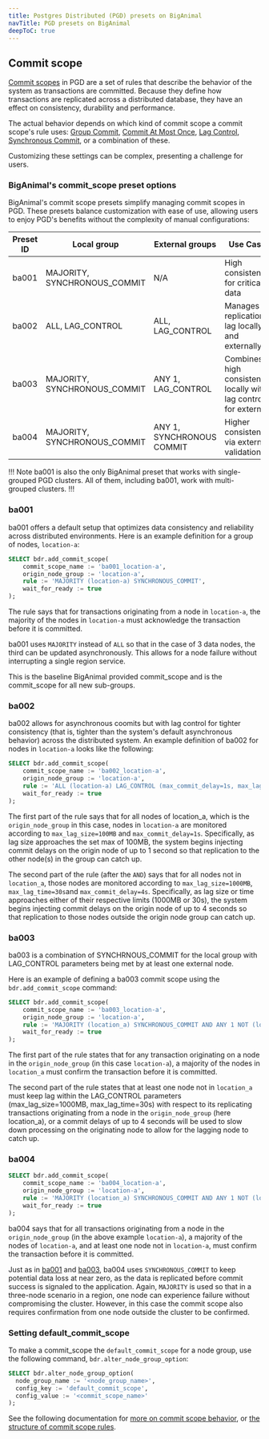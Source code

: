 ```yaml
---
title: Postgres Distributed (PGD) presets on BigAnimal
navTitle: PGD presets on BigAnimal
deepToC: true
---
```


## Commit scope

[Commit scopes](../../../pgd/latest/durability/commit-scopes/) in PGD are a set of rules that describe the behavior of the system as transactions are committed. Because they define how transactions are replicated across a distributed database, they have an effect on consistency, durability and performance.

The actual behavior depends on which kind of commit scope a commit scope's rule uses: [Group Commit](/../../../pgd/latest/durability/group-commit/), [Commit At Most Once](/../../../pgd/latest/durability/camo/), [Lag Control](/../../../pgd/latest/durability/lag-control/), [Synchronous Commit](/../../../pgd/latest/durability/synchronous_commit/), or a combination of these.

Customizing these settings can be complex, presenting a challenge for users. 

### BigAnimal's commit_scope preset options

BigAnimal's commit scope presets simplify managing commit scopes in PGD. These presets balance customization with ease of use, allowing users to enjoy PGD's benefits without the complexity of manual configurations:

| Preset ID | Local group         | External groups     | Use Case                             |
|-----------|---------------------|--------------------|--------------------------------------|
| ba001     | MAJORITY, SYNCHRONOUS_COMMIT  | N/A                | High consistency for critical data   |
| ba002     | ALL, LAG_CONTROL         | ALL, LAG_CONTROL        | Manages replication lag locally and externally |
| ba003     | MAJORITY, SYNCHRONOUS_COMMIT  | ANY 1, LAG_CONTROL        | Combines high consistency locally with lag control for external|
| ba004     | MAJORITY, SYNCHRONOUS_COMMIT  | ANY 1, SYNCHRONOUS COMMIT | Higher consistency via external validation |

!!! Note
ba001 is also the only BigAnimal preset that works with single-grouped PGD clusters. All of them, including ba001, work with multi-grouped clusters.
!!!

### ba001

ba001 offers a default setup that optimizes data consistency and reliability across distributed environments. Here is an example definition for a group of nodes, `location-a`:

```sql
SELECT bdr.add_commit_scope(
    commit_scope_name := 'ba001_location-a',
    origin_node_group := 'location-a',
    rule := 'MAJORITY (location-a) SYNCHRONOUS_COMMIT',
    wait_for_ready := true
);
```

The rule says that for transactions originating from a node in `location-a`, the majority of the nodes in `location-a` must acknowledge the transaction before it is committed.

ba001 uses `MAJORITY` instead of `ALL` so that in the case of 3 data nodes, the third can be updated asynchronously. This allows for a node failure without interrupting a single region service. 

This is the baseline BigAnimal provided commit_scope and is the commit_scope for all new sub-groups.

### ba002

ba002 allows for asynchronous coomits but with lag control for tighter consistency (that is, tighter than the system's default asynchronous behavior) across the distributed system. An example definition of ba002 for nodes in `location-a` looks like the following:

```sql
SELECT bdr.add_commit_scope(
    commit_scope_name := 'ba002_location-a',
    origin_node_group := 'location-a',
    rule := 'ALL (location-a) LAG_CONTROL (max_commit_delay=1s, max_lag_size=100MB) AND ALL NOT (location-a) LAG_CONTROL (max_lag_size=1000MB, max_commit_delay=4s, max_lag_time=30s)',
    wait_for_ready := true
);
```

The first part of the rule says that for all nodes of location_a, which is the `origin_node_group` in this case, nodes in `location-a` are monitored according to `max_lag_size=100MB` and `max_commit_delay=1s`. Specifically, as lag size approaches the set max of 100MB, the system begins injecting commit delays on the origin node of up to 1 second so that replication to the other node(s) in the group can catch up.

The second part of the rule (after the `AND`) says that for all nodes not in `location_a`, those nodes are monitored according to `max_lag_size=1000MB`, `max_lag_time=30s`and `max_commit_delay=4s`. Specifically, as lag size or time approaches either of their respective limits (1000MB or 30s), the system begins injecting commit delays on the origin node of up to 4 seconds so that replication to those nodes outside the origin node group can catch up.

### ba003

ba003 is a combination of SYNCHRNOUS_COMMIT for the local group with LAG_CONTROL parameters being met by at least one external node.

Here is an example of defining a ba003 commit scope using the `bdr.add_commit_scope` command:

```sql
SELECT bdr.add_commit_scope(
    commit_scope_name := 'ba003_location-a',
    origin_node_group := 'location-a',
    rule := 'MAJORITY (location_a) SYNCHRONOUS_COMMIT AND ANY 1 NOT (location_a) LAG_CONTROL (max_lag_size=1000MB, max_commit_delay=4s, max_lag_time=30s)',
    wait_for_ready := true
);
```

The first part of the rule states that for any transaction originating on a node in the `origin_node_group` (in this case `location-a`), a majority of the nodes in `location_a` must confirm the transaction before it is committed. 

The second part of the rule states that at least one node not in `location_a` must keep lag within the LAG_CONTROL parameters (max_lag_size=1000MB, max_lag_time=30s) with respect to its replicating transactions originating from a node in the `origin_node_group` (here location_a), or a commit delays of up to 4 seconds will be used to slow down processing on the originating node to allow for the lagging node to catch up.


### ba004

```sql
SELECT bdr.add_commit_scope(
    commit_scope_name := 'ba004_location-a',
    origin_node_group := 'location-a',
    rule := 'MAJORITY (location_a) SYNCHRONOUS_COMMIT AND ANY 1 NOT (location_a) SYNCHRONOUS_COMMIT',
    wait_for_ready := true
);
```

ba004 says that for all transactions originating from a node in the `origin_node_group` (in the above example `location-a`), a majority of the nodes of `location-a`, and at least one node not in `location-a`, must confirm the transaction before it is committed.

Just as in [ba001](#ba001) and [ba003](#ba003), ba004 uses `SYNCHRONOUS_COMMIT` to keep potential data loss at near zero, as the data is replicated before commit success is signaled to the application. Again, `MAJORITY` is used so that in a three-node scenario in a region, one node can experience failure without compromising the cluster. However, in this case the commit scope also requires confirmation from one node outside the cluster to be confirmed. 

### Setting default_commit_scope

To make a commit_scope the `default_commit_scope` for a node group, use the following command, `bdr.alter_node_group_option`:

```sql
SELECT bdr.alter_node_group_option(
  node_group_name := '<node_group_name>',
  config_key := 'default_commit_scope',
  config_value := '<commit_scope_name>'
);
```

See the following documentation for [more on commit scope behavior](../../../pgd/latest/durability/commit-scopes/), or [the structure of commit scope rules](../../../pgd/latest/durability/commit-scope-rules/). 